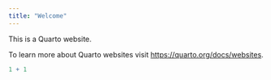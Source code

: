 ```yaml
---
title: "Welcome"
---
```


This is a Quarto website.

To learn more about Quarto websites visit <https://quarto.org/docs/websites>.

```r
1 + 1
```

